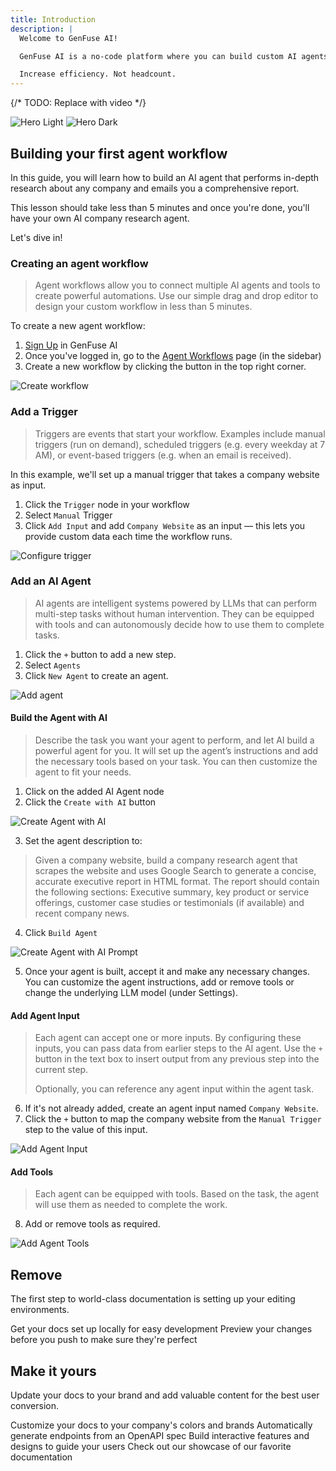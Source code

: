 ```yaml
---
title: Introduction
description: |
  Welcome to GenFuse AI!

  GenFuse AI is a no-code platform where you can build custom AI agents to automate any task. No technical skills required.

  Increase efficiency. Not headcount.
---
```


{/* TODO: Replace with video */}

<img
  className="block dark:hidden"
  src="/images/hero-light.png"
  alt="Hero Light"
/>
<img
  className="hidden dark:block"
  src="/images/hero-dark.png"
  alt="Hero Dark"
/>

## Building your first agent workflow

In this guide, you will learn how to build an AI agent that performs in-depth research about any company and emails you a comprehensive report.

This lesson should take less than 5 minutes and once you're done, you'll have your own AI company research agent.

Let's dive in!

### Creating an agent workflow

> Agent workflows allow you to connect multiple AI agents and tools to create powerful automations. 
> Use our simple drag and drop editor to design your custom workflow in less than 5 minutes.

To create a new agent workflow:

1. [Sign Up](https://genfuseai.com/sign-up) in GenFuse AI
2. Once you've logged in, go to the [Agent Workflows](https://genfuseai.com/dashboard) page (in the sidebar)
3. Create a new workflow by clicking the button in the top right corner.

<Frame>
  <img src="/images/create-workflow.png" alt="Create workflow" />
</Frame>

### Add a Trigger

> Triggers are events that start your workflow.
> Examples include manual triggers (run on demand), scheduled triggers (e.g. every weekday at 7 AM), or event-based triggers (e.g. when an email is received).

In this example, we'll set up a manual trigger that takes a company website as input.

1. Click the `Trigger` node in your workflow
2. Select `Manual` Trigger
3. Click `Add Input` and add `Company Website` as an input — this lets you provide custom data each time the workflow runs.

<Frame>
  <img src="/images/configure-trigger.png" alt="Configure trigger" />
</Frame>

### Add an AI Agent

> AI agents are intelligent systems powered by LLMs that can perform multi-step tasks without human intervention.
> They can be equipped with tools and can autonomously decide how to use them to complete tasks.

1. Click the `+` button to add a new step. 
2. Select `Agents`
3. Click `New Agent` to create an agent. 

<Frame>
  <img src="/images/add-agent.png" alt="Add agent" />
</Frame>


#### Build the Agent with AI

> Describe the task you want your agent to perform, and let AI build a powerful agent for you.
> It will set up the agent’s instructions and add the necessary tools based on your task. 
> You can then customize the agent to fit your needs.

1. Click on the added AI Agent node
2. Click the `Create with AI` button

<Frame>
  <img src="/images/create-agent-with-ai.png" alt="Create Agent with AI" />
</Frame>

3. Set the agent description to:

> Given a company website, build a company research agent that scrapes the website and uses Google Search to generate a concise, accurate executive report in HTML format. 
> The report should contain the following sections: Executive summary, key product or service offerings, customer case studies or testimonials (if available) and recent company news. 

4. Click `Build Agent`

<Frame>
  <img src="/images/create-with-ai-prompt.png" alt="Create Agent with AI Prompt" />
</Frame>

5. Once your agent is built, accept it and make any necessary changes. 
You can customize the agent instructions, add or remove tools or change the underlying LLM model (under Settings).


#### Add Agent Input

> Each agent can accept one or more inputs. By configuring these inputs, you can pass data from earlier steps to the AI agent.
> Use the `+` button in the text box to insert output from any previous step into the current step.
> 
> Optionally, you can reference any agent input within the agent task.

6. If it's not already added, create an agent input named `Company Website`.
7. Click the `+` button to map the company website from the `Manual Trigger` step to the value of this input.

<Frame>
  <img src="/images/add-agent-input.png" alt="Add Agent Input" />
</Frame>

#### Add Tools

> Each agent can be equipped with tools. Based on the task, the agent will use them as needed to complete the work.

8. Add or remove tools as required.

<Frame>
  <img src="/images/add-tools.png" alt="Add Agent Tools" />
</Frame>


## Remove

The first step to world-class documentation is setting up your editing environments.

<CardGroup cols={2}>
  <Card
    title="Edit Your Docs"
    icon="pen-to-square"
    href="https://mintlify.com/docs/quickstart"
  >
    Get your docs set up locally for easy development
  </Card>
  <Card
    title="Preview Changes"
    icon="image"
    href="https://mintlify.com/docs/development"
  >
    Preview your changes before you push to make sure they're perfect
  </Card>
</CardGroup>

## Make it yours

Update your docs to your brand and add valuable content for the best user conversion.

<CardGroup cols={2}>
  <Card
    title="Customize Style"
    icon="palette"
    href="https://mintlify.com/docs/settings/global"
  >
    Customize your docs to your company's colors and brands
  </Card>
  <Card
    title="Reference APIs"
    icon="code"
    href="https://mintlify.com/docs/api-playground/openapi"
  >
    Automatically generate endpoints from an OpenAPI spec
  </Card>
  <Card
    title="Add Components"
    icon="screwdriver-wrench"
    href="https://mintlify.com/docs/content/components/accordions"
  >
    Build interactive features and designs to guide your users
  </Card>
  <Card
    title="Get Inspiration"
    icon="stars"
    href="https://mintlify.com/customers"
  >
    Check out our showcase of our favorite documentation
  </Card>
</CardGroup>
